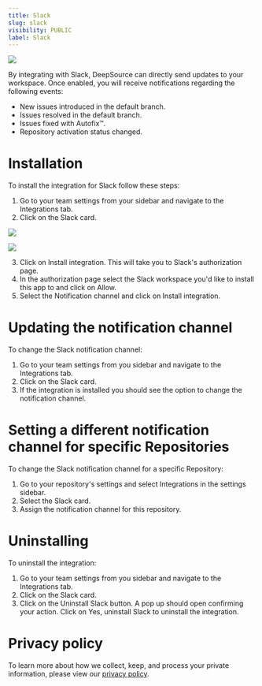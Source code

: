 ```yaml
---
title: Slack
slug: slack
visibility: PUBLIC
label: Slack
---
```

![](https://files.readme.io/47fe411-slack.png)

By integrating with Slack, DeepSource can directly send updates to your workspace. Once enabled, you will receive notifications regarding the following events:

- New issues introduced in the default branch.
- Issues resolved in the default branch.
- Issues fixed with Autofix™.
- Repository activation status changed.

# Installation

To install the integration for Slack follow these steps:

1. Go to your team settings from your sidebar and navigate to the Integrations tab.
2. Click on the Slack card.

![](https://files.readme.io/369274c-SCR-20231017-lsjf.png)

![](https://files.readme.io/9dcc799-SCR-20231017-lslw.png)

3. Click on Install integration. This will take you to Slack's authorization page.
4. In the authorization page select the Slack workspace you'd like to install this app to and click on Allow.
5. Select the Notification channel and click on Install integration.

# Updating the notification channel

To change the Slack notification channel:

1. Go to your team settings from you sidebar and navigate to the Integrations tab.
2. Click on the Slack card.
3. If the integration is installed you should see the option to change the notification channel.

# Setting a different notification channel for specific Repositories

To change the Slack notification channel for a specific Repository:

1. Go to your repository's settings and select Integrations in the settings sidebar.
2. Select the Slack card.
3. Assign the notification channel for this repository.

# Uninstalling

To uninstall the integration:

1. Go to your team settings from you sidebar and navigate to the Integrations tab.
2. Click on the Slack card.
3. Click on the Uninstall Slack button. A pop up should open confirming your action. Click on Yes, uninstall Slack to uninstall the integration.

# Privacy policy

To learn more about how we collect, keep, and process your private information, please view our [privacy policy](https://deepsource.com/legal/privacy).
